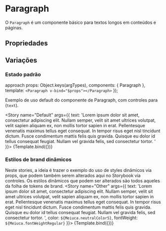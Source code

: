 

<Meta title="BaseComponents/Paragraph" component={Paragraph} />

# Paragraph
O `Paragraph` é um componente básico para textos longos em conteúdos e páginas.
## Propriedades

<ArgsTable of={Paragraph} />

## Variações

### Estado padrão

   approach
     props: Object.keys(argTypes),
    components: { Paragraph },
    template: `
      <Paragraph v-bind="$props"></Paragraph>
      `
    });


Exemplo de uso default do componente de Paragraph, com controles para (`text`).

<Story 
  name="Default"
  args={{ 
    text: 'Lorem ipsum dolor sit amet, consectetur adipiscing elit. Nullam semper, velit sit amet ultrices volutpat, velit sapien aliquam ex, non mollis tortor sapien in erat. Pellentesque venenatis maximus tellus eget consequat. In tempor risus eget nisl tincidunt dictum. Fusce condimentum mattis felis quis gravida. Quisque eu dolor id tellus consequat feugiat. Nullam vel gravida felis, sed consectetur tortor. '
  }}>
  {Template.bind({})}
</Story>

### Estilos de brand dinâmicos

Neste stories, a ideia é trazer o exemplo do uso de styles dinâmicos via props, 
que podem também serem alterados aqui no Storybook via controles.
Os estilos dinâmicos que podem ser alterados são todos aqueles da folha de tokens de brand.
<Story
  name="Other"
  args={{ 
    text: 'Lorem ipsum dolor sit amet, consectetur adipiscing elit. Nullam semper, velit sit amet ultrices volutpat, velit sapien aliquam ex, non mollis tortor sapien in erat. Pellentesque venenatis maximus tellus eget consequat. In tempor risus eget nisl tincidunt dictum. Fusce condimentum mattis felis quis gravida. Quisque eu dolor id tellus consequat feugiat. Nullam vel gravida felis, sed consectetur tortor. ',
    color: `${Meiuca.neutralColor5}`,
    fontWeight: `${Meiuca.fontWeightRegular}`
  }}>
  {Template.bind({})}
</Story>